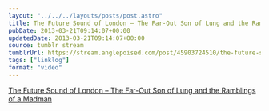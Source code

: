 ```yaml
---
layout: "../../../layouts/posts/post.astro"
title: The Future Sound of London – The Far-Out Son of Lung and the Ramblings of a Madman
pubDate: 2013-03-21T09:14:07+00:00
updatedDate: 2013-03-21T09:14:07+00:00
source: tumblr stream
tumblrUrl: https://stream.anglepoised.com/post/45903724510/the-future-sound-of-london-the-far-out-son-of
tags: ["linklog"]
format: "video"
---
```



<YouTube id="https://www.youtube.com/watch?v=OE4M_Vjvsfc" />

[The Future Sound of London &#8211; The Far-Out Son of Lung and the Ramblings of a Madman][1]

[1]: https://www.youtube.com/watch?v=OE4M_Vjvsfc
